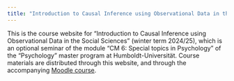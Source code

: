 ```yaml
---
title: "Introduction to Causal Inference using Observational Data in the Social Sciences"
---
```


This is the course website for "Introduction to Causal Inference using Observational Data in the Social Sciences" (winter term 2024/25), which is an optional seminar of the module "CM 6: Special topics in Psychology" of the "Psychology" master program at Humboldt-Universität. Course materials are distributed through this website, and through the accompanying [Moodle course](https://moodle.hu-berlin.de/course/view.php?id=129767). 

